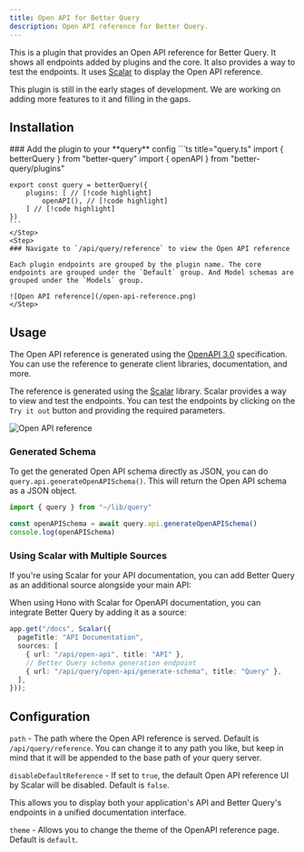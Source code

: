 ```yaml
---
title: Open API for Better Query
description: Open API reference for Better Query.
---
```


This is a plugin that provides an Open API reference for Better Query. It shows all endpoints added by plugins and the core. It also provides a way to test the endpoints. It uses [Scalar](https://scalar.com/) to display the Open API reference.


<Callout>
This plugin is still in the early stages of development. We are working on adding more features to it and filling in the gaps.
</Callout>


## Installation

<Steps>
    <Step>
    ### Add the plugin to your **query** config
    ```ts title="query.ts"
    import { betterQuery } from "better-query"
    import { openAPI } from "better-query/plugins"

    export const query = betterQuery({
        plugins: [ // [!code highlight]
            openAPI(), // [!code highlight]
        ] // [!code highlight]
    })
    ```
    </Step>
    <Step>
    ### Navigate to `/api/query/reference` to view the Open API reference
    
    Each plugin endpoints are grouped by the plugin name. The core endpoints are grouped under the `Default` group. And Model schemas are grouped under the `Models` group.

    ![Open API reference](/open-api-reference.png)
    </Step>
</Steps>



## Usage 

The Open API reference is generated using the [OpenAPI 3.0](https://swagger.io/specification/) specification. You can use the reference to generate client libraries, documentation, and more.

The reference is generated using the [Scalar](https://scalar.com/) library. Scalar provides a way to view and test the endpoints. You can test the endpoints by clicking on the `Try it out` button and providing the required parameters.

![Open API reference](/open-api-reference.png)

### Generated Schema

To get the generated Open API schema directly as JSON, you can do `query.api.generateOpenAPISchema()`. This will return the Open API schema as a JSON object.

```ts
import { query } from "~/lib/query"

const openAPISchema = await query.api.generateOpenAPISchema()
console.log(openAPISchema)
```

### Using Scalar with Multiple Sources

If you're using Scalar for your API documentation, you can add Better Query as an additional source alongside your main API:

When using Hono with Scalar for OpenAPI documentation, you can integrate Better Query by adding it as a source:

```ts
app.get("/docs", Scalar({
  pageTitle: "API Documentation", 
  sources: [
    { url: "/api/open-api", title: "API" },
    // Better Query schema generation endpoint
    { url: "/api/query/open-api/generate-schema", title: "Query" },
  ],
}));
```

## Configuration

`path` - The path where the Open API reference is served. Default is `/api/query/reference`. You can change it to any path you like, but keep in mind that it will be appended to the base path of your query server.

`disableDefaultReference` - If set to `true`, the default Open API reference UI by Scalar will be disabled. Default is `false`.

This allows you to display both your application's API and Better Query's endpoints in a unified documentation interface.

`theme` - Allows you to change the theme of the OpenAPI reference page. Default is `default`.
